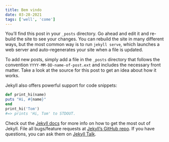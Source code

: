 ```yaml
---
title: Bem vindo
date: 03-28-2021
tags: ['well', 'come']
---
```


You’ll find this post in your `_posts` directory. Go ahead and edit it and re-build the site to see your changes. You can rebuild the site in many different ways, but the most common way is to run `jekyll serve`, which launches a web server and auto-regenerates your site when a file is updated.

To add new posts, simply add a file in the `_posts` directory that follows the convention `YYYY-MM-DD-name-of-post.ext` and includes the necessary front matter. Take a look at the source for this post to get an idea about how it works.

Jekyll also offers powerful support for code snippets:

```ruby
def print_hi(name)
puts "Hi, #{name}"
end
print_hi('Tom')
#=> prints 'Hi, Tom' to STDOUT.
```

Check out the [Jekyll docs][jekyll-docs] for more info on how to get the most out of Jekyll. File all bugs/feature requests at [Jekyll’s GitHub repo][jekyll-gh]. If you have questions, you can ask them on [Jekyll Talk][jekyll-talk].

[jekyll-docs]: https://jekyllrb.com/docs/home
[jekyll-gh]: https://github.com/jekyll/jekyll
[jekyll-talk]: https://talk.jekyllrb.com/
